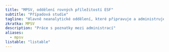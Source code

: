 ```yaml
---
title: "MPSV, oddělení rovných příležitostí ESF"
subtitle: "Případová studie"
tagline: "Hlavně neanalytické oddělení, které připravuje a administruje výzvy na podporu rovných příležitostí na trhu práce"
zkratka: MPSV
description: "Práce s poznatky mezi administrací"
aliases: 
  - mpsv
listable: "listable"
---
```



